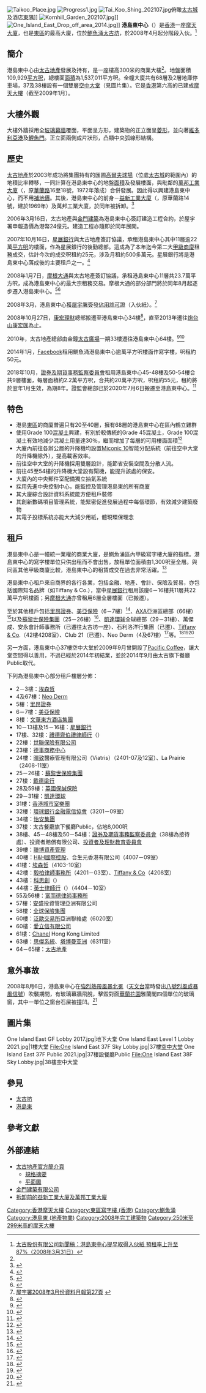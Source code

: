 {{NoteTA
|G1=單位
|1=入伙
|2=zh:升降机; zh-cn:电梯; zh-hk:升降機; zh-tw:電梯;
|3=zh-cn:电动扶梯; zh-tw:電動扶梯; zh-hk:扶手電梯
|4=zh-hans:北冕;zh-tw:卡莫里;zh-hk:北冕
}}
{{Infobox Skyscraper|
| building_name         = 港島東中心<br/>One Island East
| image                 = [[File:One_Island_East_201302.jpg|center]]
| start_date            = 2006年
| completion_date       = 2008年
| opening               = 2008年4月
| building_type         = 辦公大樓
| location = {{HKG}}[[東區_(香港)|東區]][[鰂魚涌|鰂魚涌]][[太古坊|太古坊]][[華蘭路|華蘭路]]18號<br />{{coord|22|17|09.8|N|114|12|48.1|E|type:landmark_region:HK|display=title}}
| roof                  = 300米<ref name="wongouyang">{{Cite web |url=http://www.wongouyang.com/com-OIE-R.html |title=建築師王歐陽(香港)官方網站中的資料 |access-date=2015-05-09 |archive-url=https://web.archive.org/web/20170831140316/http://www.wongouyang.com/com-OIE-R.html |archive-date=2017-08-31 |dead-url=yes }}</ref>
| top_floor             =
| antenna_spire         =
| floor_count           = 68層（59層辦公室樓層）
| floor_area            = 142,791.8平方米（150萬平方呎），其中實用面積103,258.9平方米
| elevator_count        = 37台升降機、6條扶手電梯
| architect             = [[王歐陽_(香港)|王歐陽（香港）有限公司]]
| developer             = 太古地產
| owner                 = [[太古地產|太古地產]]
| cost                  = {{Fact|24億港元|time=2017-07-16T01:01:52+00:00}}
| references = [http://skyscraperpage.com/cities/?buildingID=31697 SkyscraperPage.com]
}}
[[File:Taikoo_Place.jpg|thumb]]
[[File:Progress1.jpg|thumb]]
[[File:Tai_Koo_Shing_202107.jpg|thumb]]俯瞰[[太古城|太古城]]及酒店[[東隅|東隅]]]]
[[File:Kornhill_Garden_202107.jpg|thumb]]]]
[[File:One_Island_East_Drop_off_area_2014.jpg|thumb]]]]
'''港島東中心'''（{{lang-en|One Island East}}）是[[香港|香港]]一座[[摩天大廈|摩天大廈]]，也是[[東區_(香港)|東區]]的最高大廈，位於[[鰂魚涌|鰂魚涌]][[太古坊|太古坊]]，於2008年4月起分階段入伙。<ref>[http://www.swirepacific.com/big5/media/presseach.htm?f=p080331a.htm 太古股份有限公司新聞稿：港島東中心提早取得入伙紙 預租率上升至87%（2008年3月31日）]{{dead link|date=2018年3月 |bot=InternetArchiveBot |fix-attempted=yes }}</ref>

==簡介==
港島東中心由[[太古地產|太古地產]]發展及持有，是一座樓高300米的商業大樓<ref name="wongouyang" />。地盤面積109,929[[平方呎|平方呎]]，總樓面[[面積|面積]]為1,537,011平方呎。全幢大廈共有68層及2層地庫停車場，37及38樓設有一個雙層[[空中大堂|空中大堂]]（見圖片集）。它是[[香港|香港]]第六高的已建成[[摩天大樓|摩天大樓]]（截至2009年1月）。

==大樓外觀==
大樓外牆採用全[[玻璃|玻璃]][[幕牆|幕牆]]覆面，平面呈方形，建築物的正立面呈[[菱形|菱形]]，並向著[[維多利亞港|維多利亞港]]及[[鯉魚門|鯉魚門]]。正立面兩側成片狀形，凸顯中央弧線形結構。

==歷史==
[[太古地產|太古地產]]於2003年成功將集團持有的匯圃[[高爾夫球場|高爾夫球場]]（位處[[太古城|太古城]]的範圍內）的地積比率轉移，一同計算在港島東中心的地盤[[面積|面積]]及發展樓面，與毗鄰的[[萬邦工業大廈|萬邦工業大廈]]（{{lang|en|Melbourne Industrial Building}}，原[[華蘭路|華蘭路]]16至18號，1972年落成）合併發展。因此得以興建港島東中心，而不用[[補地價|補地價]]。其後，港島東中心的前身－[[益新工業大廈|益新工業大廈]]（{{lang|en|Aik San Factory Building}}，原華蘭路14號，建於1969年）及萬邦工業大廈，於同年被拆卸。<ref>{{cite news|url=http://www.singtao.com/index_archive.asp?d_str=20060308&htmlpage=main&news=0308ao04.html|newspaper=[[星島日報|星島日報]]|title=太古摩廈地積比竟達30倍|language=zh-hant|date=2006-03-08|accessdate=2007-06-03|archive-date=2013-11-01|archive-url=https://web.archive.org/web/20131101220320/http://www.singtao.com/index_archive.asp?d_str=20060308&htmlpage=main&news=0308ao04.html|dead-url=no}}</ref>

2006年3月16日，太古地產與[[金門建築|金門建築]]為港島東中心簽訂建造工程合約，於屋宇署申報造價為港幣24億元。建造工程亦隨即於同年展開。

2007年10月16日，[[星展銀行|星展銀行]]與太古地產簽訂協議，承租港島東中心其中11層逾22萬[[平方呎|平方呎]]的樓面，作為星展銀行的後勤總部。這成為了本年迄今第二大[[甲級商廈|甲級商廈]]租務成交，估計今次的成交呎租約25元，涉及月租約500多萬元。星展銀行將是港島東中心落成後的主要租戶之一。<ref>{{cite news|url=http://news.sina.com.hk/cgi-bin/news/show_news.cgi?ct=finance&type=headlines&date=2007-10-17&id=2477275|newspaper=明報|title=星展租港島東中心22萬呎|language=zh-hant}}{{Dead link|date=2019年11月 |bot=InternetArchiveBot |fix-attempted=yes }}</ref>

2008年1月7日，[[摩根大通|摩根大通]]與太古地產簽訂協議，承租港島東中心11層共23.7萬平方呎，成為港島東中心的最大宗租務交易。摩根大通的部分部門將於同年8月起逐步遷入港島東中心。<ref>{{cite news|url=http://hk.news.yahoo.com/080107/12/2mkd9.html|newspaper=明報|title=摩通租港島東中心11層 涉近24萬呎 業界料呎租約25元}}</ref><ref>{{cite news|url=https://web.archive.org/web/20080125174139/http://hk.news.yahoo.com/080107/74/2mk19.html|work=經濟通|title=太古地產：摩通承租港島東中心達11層，涉及23.7萬平方呎}}</ref>

2008年3月，港島東中心獲[[屋宇署|屋宇署]]簽發[[佔用許可證|佔用許可證]]（入伙紙）。<ref>[http://www.bd.gov.hk/chineseT/documents/statistic/Md200803c.pdf  屋宇署2008年3月份資料月報第27頁] {{webarchive|url=https://web.archive.org/web/20081204151134/http://www.bd.gov.hk/chineseT/documents/statistic/Md200803c.pdf |date=2008-12-04 }}</ref>

2008年10月27日，[[康宏理財|康宏理財]]總部搬遷至港島東中心34樓<ref>{{cite web|url=https://www.convoy.com.hk/Company/newsdetails.aspx?ctid=9ad24411-c5a2-49b8-b1ca-051281aefe11&lang=zh-HK|title=康宏理財搬遷啟示}}</ref>，直至2013年遷往[[炮台山|炮台山]][[康宏匯|康宏匯]]為止。

2010年，太古地產總部由金鐘[[太古廣場|太古廣場]]一期33樓遷往港島東中心64樓。<ref>{{cite news|url=http://hk.realestate.yahoo.com/100128/302/3o40d.html|title=太古總部遷出金鐘 成本減半 搬往鰂魚涌港島東中心 呎租僅40元|newspaper=[[明報|明報]]|date=2010-01-29}}</ref><ref>{{Cite web |url=http://www.swireproperties.com/Chi/Contact+Us/contact+us.htm |title=太古地產官網 |access-date=2010-06-28 |archive-url=https://web.archive.org/web/20090227075617/http://www.swireproperties.com/Chi/Contact+Us/contact+us.htm |archive-date=2009-02-27 |dead-url=yes }}</ref>

2014年1月，[[Facebook|Facebook]]租用鰂魚涌港島東中心逾萬平方呎樓面作寫字樓，呎租約50元。

2018年10月，[[證券及期貨事務監察委員會|證券及期貨事務監察委員會]]租用港島東中心45-48樓及50-54樓合共9層樓面，每層面積約2.2萬平方呎，合共約20萬平方呎，呎租約55元，租約將於翌年1月生效，為期8年。證監會總部已於2020年7月6日搬遷至港島東中心。<ref>{{cite web|url=https://www.sfc.hk/edistributionWeb/gateway/TC/news-and-announcements/news/doc?refNo=20PR61|title=證監會辦事處遷往新址|access-date=2020-07-19|archive-date=2020-09-18|archive-url=https://web.archive.org/web/20200918070745/https://www.sfc.hk/edistributionWeb/gateway/TC/news-and-announcements/news/doc?refNo=20PR61|dead-url=no}}</ref>

==特色==
*港島[[東區_(香港)|東區]]的商廈普遍只有20至40層，擁有68層的港島東中心在區內鶴立雞群
*使用Grade 100[[混凝土|混凝土]]興建，有別於較傳統的Grade 45混凝土，Grade 100混凝土有效地減少混凝土用量達30％，繼而增加了每層的可用樓面面積<ref>{{Cite web |url=http://engg.hku.hk/home/seminars/FSS/FSS2010-09-17.pdf |title=存档副本 |access-date=2011-10-12 |archive-date=2016-06-03 |archive-url=https://web.archive.org/web/20160603085626/http://engg.hku.hk/home/seminars/FSS/FSS2010-09-17.pdf |dead-url=no }}</ref>
*大廈內前往各辦公層的升降機均設置[[Miconic_10|Miconic 10]]智能分配系統（前往空中大堂的升降機除外），提高載客效率。
*前往空中大堂的升降機採用雙層設計，能節省安裝空間及分散人流。
*前往45至54樓的升降機大堂設有閘機，能提升該處的保安。
*大廈內的中央郵件室配備獨立抽氣系統
*採用先進中央控制中心，能監控及管理港島東的所有商廈
*其大廈綜合設計資料系統能方便租戶裝修
*其創新數碼項目管理系統，能緊密促進發展過程中每個環節，有效減少建築廢物
*其電子投標系統亦能大大減少用紙，體現環保理念

==租戶==
港島東中心是一幢統一業權的商業大廈，是鰂魚涌區內甲級寫字樓大廈的指標。港島東中心的寫字樓單位只供出租而不會出售，放租單位面積由1,300呎至全層。與同區其他甲級商廈比較，港島東中心的租賃成交在過去非常活躍。<ref>{{Cite web|title=One Island East  港島東中心|url=https://propwiser.com.hk/tc/Building/quarry-bay/%e6%b8%af%e5%b3%b6%e6%9d%b1%e4%b8%ad%e5%bf%83/165|accessdate=2021-07-13|author=|date=2020-12-07|format=|publisher=博思物業网|language=|archive-date=2021-07-16|archive-url=https://web.archive.org/web/20210716205116/https://propwiser.com.hk/tc/Building/quarry-bay/%E6%B8%AF%E5%B3%B6%E6%9D%B1%E4%B8%AD%E5%BF%83/165|dead-url=no}}</ref>

港島東中心租戶來自商界的各行各業，包括金融、地產、會計、保險及貿易，亦包括國際知名品牌（如Tiffany & Co.），當中[[星展銀行|星展銀行]]租用該廈6－16樓共11層共22萬平方呎樓面；另[[摩根大通|摩根大通]]亦曾租用6層全層樓面（已搬遷）。

至於其他租戶包括[[里昂證券|里昂證券]]、[[美亞保險|美亞保險]]（6－7樓）<ref>{{Cite web |url=https://www.aig.com.hk/zh/contact |title=存档副本 |access-date=2020-03-02 |archive-date=2021-01-27 |archive-url=https://web.archive.org/web/20210127045855/https://www.aig.com.hk/zh/contact |dead-url=no }}</ref>、[[AXA|AXA]]亞洲區總部（66樓）<ref>{{cite web |url=http://www.axa.com.hk/html/axa_pro/Chi/misc/axa-asia_chi.html |title=存档副本 |accessdate=2014-04-13 |deadurl=yes |archiveurl=https://web.archive.org/web/20140414084706/http://www.axa.com.hk/html/axa_pro/Chi/misc/axa-asia_chi.html |archivedate=2014-04-14 }}</ref>以及[[蘇黎世保險|蘇黎世保險集團]]（25－26樓）<ref>{{cite web|url=http://www.zurich.com.hk/Chi/az_corporateupdate_070109.htm|title=蘇黎世保險(香港) - 搬遷啟事|archive-url=https://web.archive.org/web/20130528005401/http://www.zurich.com.hk/chi/az_corporateupdate_070109.htm|archive-date=2013-05-28}}</ref>、[[凱達環球|凱達環球]]全球總部（29－31樓）、萬傑成、安永會計師事務所（已遷往太古坊一座）、石利洛洋行集團（已遷）、[[Tiffany_&_Co|Tiffany & Co]].（42樓4208室）、Club 21（已遷）、Neo Derm（4及67樓）<ref>{{cite web|url=http://www.neoderm.com.hk/tc/contact|title=Neo Derm Group|access-date=2016-07-20|archive-date=2021-01-21|archive-url=https://web.archive.org/web/20210121082436/https://neoderm.com.hk/tc/contact|dead-url=no}}</ref>等。<ref>{{cite news|newspaper=香港經濟日報|title=港島東中心高70層星展摩通等進駐|date=2008-08-07}}</ref><ref>{{cite news|newspaper=香港經濟日報|title=花旗港島東中心新辦公室獲獎|date=2008-11-12}}</ref><ref>{{cite news|url=http://hk.news.yahoo.com/article/081017/9/8rjz.html|work=經濟通|title=安永證後勤部門遷出「國金」二期往非核區|date=2008-10-17}}</ref>

另一方面，港島東中心37樓空中大堂於2009年9月曾開設了[[太平洋咖啡|Pacific Coffee]]，讓大堂空間得以善用，不過已經於2014年初結業，並於2014年9月由太古旗下餐廳Public取代。

下列為港島東中心部分租戶樓層分佈：
*2－3樓：[[埃森哲|埃森哲]]
*4及67樓：[[Neo_Derm|Neo Derm]]
*5樓：[[里昂證券|里昂證券]]
*6－7樓：[[美亞保險|美亞保險]]
*8樓：[[文華東方酒店集團|文華東方酒店集團]]
*10－13樓及15－16樓：[[星展銀行|星展銀行]]
*17樓、32樓：[[禮德齊伯禮律師行|禮德齊伯禮律師行]]（{{lang|en|Reed Smith Richards Butler}}）
*22樓：[[世聯保險有限公司|世聯保險有限公司]]
*23樓：[[德事商務中心|德事商務中心]]
*24樓：[[暉致|暉致]]醫療管理有限公司（Viatris）（2401-07及12室）、La Prairie（2408-11室）
*25－26樓：[[蘇黎世保險|蘇黎世保險集團]]
*27樓：[[戴德梁行|戴德梁行]]
*28及59樓：[[英國保誠|英國保誠保險]]
*29－31樓：[[凱達環球|凱達環球]]
*31樓：[[香港城市室樂團|香港城市室樂團]]
*32樓：[[環球銀行金融電信協會|環球銀行金融電信協會]]（3201－09室）
*34樓：[[怡安集團|怡安集團]]
*37樓：太古餐廳旗下餐廳Public，佔地8,000呎
*38樓、45－48樓及50－54樓：[[證券及期貨事務監察委員會|證券及期貨事務監察委員會]]（38樓為接待處）、投資者賠償有限公司、[[投資者及理財教育委員會|投資者及理財教育委員會]]
*39樓：[[聯博資產管理|聯博資產管理]]
*40樓：[[H&H國際控股|H&H國際控股]]、合生元香港有限公司（4007－09室）
*41樓：[[埃森哲|埃森哲]]（4103-10室）
*42樓：[[毅柏律師事務所|毅柏律師事務所]]（4201－03室）、[[Tiffany_&_Co|Tiffany & Co]]（4208室）
*43樓：[[科思創|科思創]]（{{lang|en|Covestro}}）
*44樓：[[英士律師行|英士律師行]]（{{lang|en|Ince & Co}}）（4404－10室）
*55及56樓：[[富而德律師事務所|富而德律師事務所]]
*57樓：[[安盛金融|安盛]]投資管理亞洲有限公司
*58樓：[[全球保險集團|全球保險集團]]
*60樓：[[泛歐交易所|泛歐交易所]]亞洲聯絡處（6020室）
*60樓：[[愛立信|愛立信有限公司]]
*61樓：[[Chanel|Chanel]] Hong Kong Limited
*63樓：[[思傑系統|思傑系統]]、[[塔博曼亚洲|塔博曼亚洲]]（6311室）
*64－65樓：[[太古地產|太古地產]]

==意外事故==
2008年8月6日，港島東中心在[[強烈熱帶風暴北冕_(2008年)|強烈熱帶風暴北冕]]（[[香港天文台|天文台]]當時發出[[八號烈風或暴風信號|八號烈風或暴風信號]]）吹襲期間，有玻璃幕牆飛脫，擊毀對面[[華蘭花園|華蘭花園]]雅蘭閣四個單位的玻璃窗，其中一單位之窗台石屎被撞凹。<ref>{{Cite web |url=http://hk.news.yahoo.com/article/080806/3/7k97.html |title=《星島日報》：幕牆玻璃吹甩飛砸四民居 |access-date=2008-08-07 |archive-date=2008-09-03 |archive-url=https://web.archive.org/web/20080903214656/http://hk.news.yahoo.com/article/080806/3/7k97.html |dead-url=no }}</ref>

==圖片集==
<gallery mode=packed heights=150px style="text-align:left">
One Island East GF Lobby 2017.jpg|地下大堂
One Island East Level 1 Lobby 2021.jpg|1樓大堂
File:One Island East 37F Sky Lobby.jpg|37樓[[空中大堂|空中大堂]]
One Island East 37F Public 2021.jpg|37樓設餐廳Public
File:One Island East 38F Sky Lobby.jpg|38樓空中大堂
</gallery>

==參見==
* [[太古坊|太古坊]]
* [[港島東_(地產物業)|港島東]]

==參考文獻==
{{Reflist|2}}

==外部連結==
{{commonscat|One Island East}}
* [http://www.taikooplace.com/zh-HK/Work/TaikooPlace/OneIslandEast.aspx 太古地產官方簡介頁] {{Wayback|url=http://www.taikooplace.com/zh-HK/Work/TaikooPlace/OneIslandEast.aspx |date=20181017195413 }}{{zh}}
** [https://web.archive.org/web/20150402095210/http://www.taikooplace.com/chi/working/portfolio/specification/building13specification.htm 規格摘要]{{zh}}
** [https://web.archive.org/web/20150402110540/http://www.taikooplace.com/NR/rdonlyres/C5DD8D0F-E671-48B8-8DBA-07F471E86F9A/0/floorplan_13_OneIslandEast.pdf 平面圖]{{en}}
* [https://web.archive.org/web/20140429044728/http://www.gammonconstruction.com/tc/html/highlight/building02.html 金門建築有限公司]{{zh}}
* [http://www.hk-place.com/vp.php?board=1&id=1941-2 拆卸前的益新工業大廈及萬邦工業大廈] {{Wayback|url=http://www.hk-place.com/vp.php?board=1&id=1941-2 |date=20190607204650 }}{{zh}}

{{太古集團}}
{{Supertall skyscrapers}}
{{DEFAULTSORT:One Island East}}

[[Category:香港摩天大樓|Category:香港摩天大樓]]
[[Category:東區寫字樓_(香港)|Category:東區寫字樓 (香港)]]
[[Category:鰂魚涌|Category:鰂魚涌]]
[[Category:港島東_(地產物業)|Category:港島東 (地產物業)]]
[[Category:2008年完工建築物|Category:2008年完工建築物]]
[[Category:250米至299米高的摩天大樓|Category:250米至299米高的摩天大樓]]